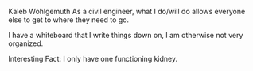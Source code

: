 Kaleb Wohlgemuth
As a civil engineer, what I do/will do allows everyone else to get to where they need to go.

I have a whiteboard that I write things down on, I am otherwise not very organized.

Interesting Fact: I only have one functioning kidney.


